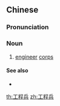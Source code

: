 ==Chinese==
{{zh-forms|type=21}}

===Pronunciation===
{{zh-pron
|m=gōngchéngbīng
|cat=n
}}

===Noun===
{{zh-noun}}

# [[engineer]] [[corps]]

====See also====
* {{zh-l|工兵}}

[[th:工程兵]]
[[zh:工程兵]]